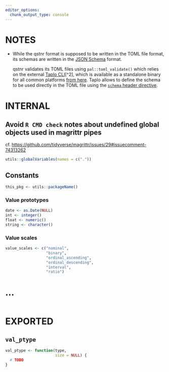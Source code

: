 ```yaml
---
editor_options:
  chunk_output_type: console
---
```


# NOTES

-   While the qstnr format is supposed to be written in the TOML file format, its schemas are written in the [JSON Schema](https://json-schema.org/) format.

    qstnr validates its TOML files using `pal::toml_validate()` which relies on the external [Taplo CLI](https://taplo.tamasfe.dev/cli/introduction.html)[\^2],
    which is available as a standalone binary for all common platforms [from here](https://github.com/tamasfe/taplo/releases/latest). Taplo allows to define the
    schema to be used directly in the TOML file using the [`schema` header
    directive](https://taplo.tamasfe.dev/configuration/directives.html#the-schema-directive).

# INTERNAL

## Avoid `R CMD check` notes about undefined global objects used in magrittr pipes

cf. <https://github.com/tidyverse/magrittr/issues/29#issuecomment-74313262>

```r
utils::globalVariables(names = c("."))
```

## Constants

```r
this_pkg <- utils::packageName()
```

### Value prototypes

```r
date <- as.Date(NULL)
int <- integer()
float <- numeric()
string <- character()
```

### Value scales

```r
value_scales <- c("nominal",
                  "binary",
                  "ordinal_ascending",
                  "ordinal_descending",
                  "interval",
                  "ratio")
```

# ...

```r

```

# EXPORTED

## `val_ptype`

```r
val_ptype <- function(type,
                      size = NULL) {
  # TODO
}
```
